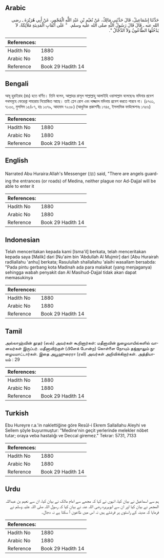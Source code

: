 ## Arabic


<div dir="rtl" lang="ar" style={{fontSize:'larger',backgroundColor:'#f8f9fa',padding:20}}>
حَدَّثَنَا إِسْمَاعِيلُ، قَالَ حَدَّثَنِي مَالِكٌ، عَنْ نُعَيْمِ بْنِ عَبْدِ اللَّهِ الْمُجْمِرِ، عَنْ أَبِي هُرَيْرَةَ ـ رضى الله عنه ـ قَالَ قَالَ رَسُولُ اللَّهِ صلى الله عليه وسلم‏.‏ ‏ "‏ عَلَى أَنْقَابِ الْمَدِينَةِ مَلاَئِكَةٌ، لاَ يَدْخُلُهَا الطَّاعُونُ وَلاَ الدَّجَّالُ ‏"‏‏.‏
</div>
<div style={{backgroundColor:'#f8f9fa',padding:20, marginBottom: 10}}><table> <thead> <tr> <th>References:</th> <th></th> </tr> </thead> <tbody><tr><td>Hadith No</td><td>1880</td></tr><tr><td>Arabic No</td><td>1880</td></tr><tr><td>Reference</td><td>Book 29 Hadith 14</td></tr></tbody></table></div>

## Bengali


<div dir="ltr" lang="bn" style={{fontSize:'larger',backgroundColor:'#f8f9fa',padding:20}}>
আবূ হুরাইরাহ (রাঃ) হতে বর্ণিত। তিনি বলেন, আল্লাহর রাসূল সাল্লাল্লাহু আলাইহি ওয়াসাল্লাম বলেছেনঃ মদিনার প্রবেশ পথসমূহে ফেরেশ্তা পাহারায় নিয়োজিত আছে। তাই প্লেগ রোগ এবং দাজ্জাল মদিনায় প্রবেশ করতে পারবে না। (৫৭৩১, ৭১৩৩, মুসলিম ১৫/৮৭, হাঃ ১৩৭৯, আহমাদ ৭২৩৮) (আধুনিক প্রকাশনীঃ ১৭৪৫, ইসলামিক ফাউন্ডেশনঃ ১৭৫৬)
</div>
<div style={{backgroundColor:'#f8f9fa',padding:20, marginBottom: 10}}><table> <thead> <tr> <th>References:</th> <th></th> </tr> </thead> <tbody><tr><td>Hadith No</td><td>1880</td></tr><tr><td>Arabic No</td><td>1880</td></tr><tr><td>Reference</td><td>Book 29 Hadith 14</td></tr></tbody></table></div>

## English


<div dir="ltr" lang="en" style={{fontSize:'larger',backgroundColor:'#f8f9fa',padding:20}}>
Narrated Abu Huraira:Allah's Messenger (ﷺ) said, "There are angels guarding the entrances (or roads) of Medina, neither plague nor Ad-Dajjal will be able to enter it
</div>
<div style={{backgroundColor:'#f8f9fa',padding:20, marginBottom: 10}}><table> <thead> <tr> <th>References:</th> <th></th> </tr> </thead> <tbody><tr><td>Hadith No</td><td>1880</td></tr><tr><td>Arabic No</td><td>1880</td></tr><tr><td>Reference</td><td>Book 29 Hadith 14</td></tr></tbody></table></div>

## Indonesian


<div dir="ltr" lang="id" style={{fontSize:'larger',backgroundColor:'#f8f9fa',padding:20}}>
Telah menceritakan kepada kami [Isma'il] berkata, telah menceritakan kepada saya [Malik] dari [Nu'aim bin 'Abdullah Al Mujmir] dari [Abu Hurairah radliallahu 'anhu] berkata; Rasulullah shallallahu 'alaihi wasallam bersabda: "Pada pintu gerbang kota Madinah ada para malaikat (yang menjaganya) sehingga wabah penyakit dan Al Masihud-Dajjal tidak akan dapat memasukinya
</div>
<div style={{backgroundColor:'#f8f9fa',padding:20, marginBottom: 10}}><table> <thead> <tr> <th>References:</th> <th></th> </tr> </thead> <tbody><tr><td>Hadith No</td><td>1880</td></tr><tr><td>Arabic No</td><td>1880</td></tr><tr><td>Reference</td><td>Book 29 Hadith 14</td></tr></tbody></table></div>

## Tamil


<div dir="ltr" lang="ta" style={{fontSize:'larger',backgroundColor:'#f8f9fa',padding:20}}>
அல்லாஹ்வின் தூதர் (ஸல்) அவர்கள் கூறினார்கள்: மதீனாவின் நுழைவாயில்களில் வானவர்கள் இருப்பர். மதீனாவிற்குள் (பிளேக் போன்ற) கொள்ளை நோயும் தஜ்ஜாலும் நுழையமாட்டார்கள். இதை அபூஹுரைரா (ரலி) அவர்கள் அறிவிக்கிறார்கள். அத்தியாயம் : 29
</div>
<div style={{backgroundColor:'#f8f9fa',padding:20, marginBottom: 10}}><table> <thead> <tr> <th>References:</th> <th></th> </tr> </thead> <tbody><tr><td>Hadith No</td><td>1880</td></tr><tr><td>Arabic No</td><td>1880</td></tr><tr><td>Reference</td><td>Book 29 Hadith 14</td></tr></tbody></table></div>

## Turkish


<div dir="ltr" lang="tr" style={{fontSize:'larger',backgroundColor:'#f8f9fa',padding:20}}>
Ebu Hureyre r.a.'in naklettiğine göre Resûl-i Ekrem Sallallahu Aleyhi ve Sellem şöyle buyurmuştur: "Medine'nin geçit yerlerinde melekler nöbet tutar; oraya veba hastalığı ve Deccal giremez." Tekrar: 5731, 7133
</div>
<div style={{backgroundColor:'#f8f9fa',padding:20, marginBottom: 10}}><table> <thead> <tr> <th>References:</th> <th></th> </tr> </thead> <tbody><tr><td>Hadith No</td><td>1880</td></tr><tr><td>Arabic No</td><td>1880</td></tr><tr><td>Reference</td><td>Book 29 Hadith 14</td></tr></tbody></table></div>

## Urdu


<div dir="rtl" lang="ur" style={{fontSize:'larger',backgroundColor:'#f8f9fa',padding:20}}>
ہم سے اسماعیل نے بیان کیا، انہوں نے کہا کہ مجھے سے امام مالک نے بیان کیا، ان سے نعیم بن عبداللہ المجمر نے بیان کیا اور ان سے ابوہریرہ رضی اللہ عنہ نے بیان کیا کہ رسول اللہ صلی اللہ علیہ وسلم نے فرمایا کہ مدینہ کے راستوں پر فرشتے ہیں نہ اس میں طاعون آ سکتا ہے نہ دجال۔
</div>
<div style={{backgroundColor:'#f8f9fa',padding:20, marginBottom: 10}}><table> <thead> <tr> <th>References:</th> <th></th> </tr> </thead> <tbody><tr><td>Hadith No</td><td>1880</td></tr><tr><td>Arabic No</td><td>1880</td></tr><tr><td>Reference</td><td>Book 29 Hadith 14</td></tr></tbody></table></div>